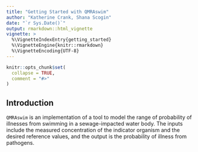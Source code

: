 ```yaml
---
title: "Getting Started with QMRAswim"
author: "Katherine Crank, Shana Scogin"
date: "`r Sys.Date()`"
output: rmarkdown::html_vignette
vignette: >
  %\VignetteIndexEntry{getting_started}
  %\VignetteEngine{knitr::rmarkdown}
  %\VignetteEncoding{UTF-8}
---
```


```r
knitr::opts_chunk$set(
  collapse = TRUE,
  comment = "#>"
)
```

## Introduction
`QMRAswim` is an implementation of a tool to model the range of probability of illnesses from swimming in a sewage-impacted water body. The inputs include the measured concentration of the indicator organism and the desired reference values, and the output is the probability of illness from pathogens.
